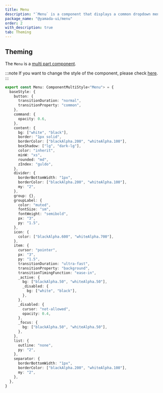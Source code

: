 ```yaml
---
title: Menu
description: "`Menu` is a component that displays a common dropdown menu."
package_name: "@yamada-ui/menu"
order: 2
with_description: true
tab: Theming
---
```


## Theming

The `Menu` is a [multi part component](/styled-system/theming/component-styles#multi-part-components).

:::note
If you want to change the style of the component, please check [here](/styled-system/theming/customize-theme#changing-the-style-of-components).
:::

```ts
export const Menu: ComponentMultiStyle<"Menu"> = {
  baseStyle: {
    button: {
      transitionDuration: "normal",
      transitionProperty: "common",
    },
    command: {
      opacity: 0.6,
    },
    content: {
      bg: ["white", "black"],
      border: "1px solid",
      borderColor: ["blackAlpha.200", "whiteAlpha.100"],
      boxShadow: ["lg", "dark-lg"],
      color: "inherit",
      minW: "xs",
      rounded: "md",
      zIndex: "guldo",
    },
    divider: {
      borderBottomWidth: "1px",
      borderColor: ["blackAlpha.200", "whiteAlpha.100"],
      my: "2",
    },
    group: {},
    groupLabel: {
      color: "muted",
      fontSize: "sm",
      fontWeight: "semibold",
      px: "3",
      py: "1.5",
    },
    icon: {
      color: ["blackAlpha.600", "whiteAlpha.700"],
    },
    item: {
      cursor: "pointer",
      px: "3",
      py: "1.5",
      transitionDuration: "ultra-fast",
      transitionProperty: "background",
      transitionTimingFunction: "ease-in",
      _active: {
        bg: ["blackAlpha.50", "whiteAlpha.50"],
        _disabled: {
          bg: ["white", "black"],
        },
      },
      _disabled: {
        cursor: "not-allowed",
        opacity: 0.4,
      },
      _focus: {
        bg: ["blackAlpha.50", "whiteAlpha.50"],
      },
    },
    list: {
      outline: "none",
      py: "2",
    },
    separator: {
      borderBottomWidth: "1px",
      borderColor: ["blackAlpha.200", "whiteAlpha.100"],
      my: "2",
    },
  },
}
```
